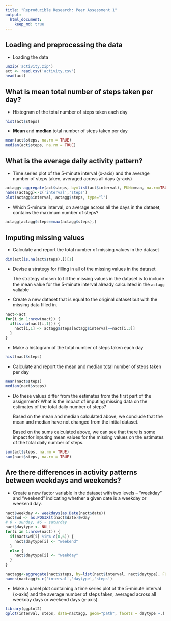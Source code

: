 ```yaml
---
title: "Reproducible Research: Peer Assessment 1"
output: 
  html_document:
    keep_md: true
---
```



## Loading and preprocessing the data

- Loading the data

```r
unzip('activity.zip')
act <- read.csv('activity.csv')
head(act)
```


## What is mean total number of steps taken per day?

- Histogram of the total number of steps taken each day

```r
hist(act$steps)
```

- **Mean** and **median** total number of steps taken per day

```r
mean(act$steps, na.rm = TRUE)
median(act$steps, na.rm = TRUE)
```


## What is the average daily activity pattern?

- Time series plot of the 5-minute interval (x-axis) and the average number of steps taken, averaged across all days (y-axis)

```r
actagg<-aggregate(act$steps, by=list(act$interval), FUN=mean, na.rm=TRUE)
names(actagg)<-c('interval','steps')
plot(actagg$interval, actagg$steps, type="l")
```

- Which 5-minute interval, on average across all the days in the dataset, contains the maximum number of steps?

```r
actagg[actagg$steps==max(actagg$steps),]
```


## Imputing missing values

- Calculate and report the total number of missing values in the dataset

```r
dim(act[is.na(act$steps),])[1]
```

- Devise a strategy for filling in all of the missing values in the dataset

  The strategy chosen to fill the missing values in the dataset is to include the
  mean value for the 5-minute interval already calculated
  in the `actagg` valiable
  
- Create a new dataset that is equal to the original dataset but with the missing data filled in.


```r
nact<-act
for(i in 1:nrow(nact)) {
  if(is.na(nact[i,1])) { 
    nact[i,1] <- actagg$steps[actagg$interval==nact[i,3]]
  }
}
```

- Make a histogram of the total number of steps taken each day

```r
hist(nact$steps)
```

- Calculate and report the mean and median total number of steps taken per day

```r
mean(nact$steps)
median(nact$steps)
```

- Do these values differ from the estimates from the first part of the assignment? What is the impact of imputing missing data on the estimates of the total daily number of steps?

  Based on the mean and median calculated above, we conclude that the mean and median have not changed from the initial dataset.
  
  Based on the sums calculated above, we can see that there is some impact for inputing mean values for the missing values on the estimates of the total daily number of steps.
  
```r
sum(act$steps, na.rm = TRUE)
sum(nact$steps, na.rm = TRUE)
```

## Are there differences in activity patterns between weekdays and weekends?

- Create a new factor variable in the dataset with two levels – “weekday” and “weekend” indicating whether a given date is a weekday or weekend day.

```r
nact$weekday <- weekdays(as.Date(nact$date))
nact$wd <- as.POSIXlt(nact$date)$wday
# 0 - sunday, #6 - saturday
nact$daytype <- NULL
for(i in 1:nrow(nact)) {
  if(nact$wd[i] %in% c(0,6)) {
    nact$daytype[i] <- "weekend"
  }
  else {
    nact$daytype[i] <- "weekday"    
  }
}

nactagg<-aggregate(nact$steps, by=list(nact$interval, nact$daytype), FUN=mean, na.rm=TRUE)
names(nactagg)<-c('interval','daytype','steps')
```

- Make a panel plot containing a time series plot of the 5-minute interval (x-axis) and the average number of steps taken, averaged across all weekday days or weekend days (y-axis).

```r
library(ggplot2)
qplot(interval, steps, data=nactagg, geom="path", facets = daytype ~.)
```

